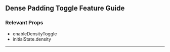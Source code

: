
<Head>
  <title>Material React Table Docs - Dense Padding Toggle Feature Guide</title>
</Head>

## Dense Padding Toggle Feature Guide

### Relevant Props

- enableDensityToggle
- initialState.density

---
